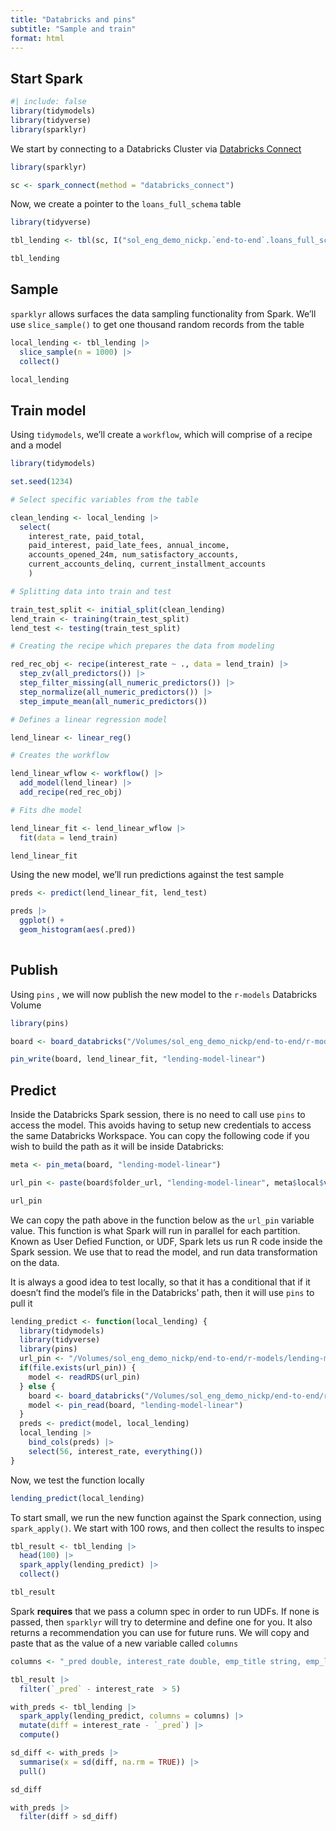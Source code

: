 ```yaml
---
title: "Databricks and pins"
subtitle: "Sample and train"
format: html
---
```


## Start Spark

```r
#| include: false
library(tidymodels)
library(tidyverse)
library(sparklyr)
```

We start by connecting to a Databricks Cluster via [Databricks Connect](https://spark.posit.co/deployment/databricks-connect.html)

```r
library(sparklyr)

sc <- spark_connect(method = "databricks_connect")
```

Now, we create a pointer to the `loans_full_schema` table

```r
library(tidyverse)

tbl_lending <- tbl(sc, I("sol_eng_demo_nickp.`end-to-end`.loans_full_schema"))

tbl_lending
```

## Sample

`sparklyr` allows surfaces the data sampling functionality from Spark. We'll use `slice_sample()` to get one thousand random records from the table

```r
local_lending <- tbl_lending |> 
  slice_sample(n = 1000) |> 
  collect()

local_lending
```

## Train model

Using `tidymodels`, we'll create a `workflow`, which will comprise of a recipe and a model

```r
library(tidymodels)

set.seed(1234)

# Select specific variables from the table

clean_lending <- local_lending |> 
  select(
    interest_rate, paid_total, 
    paid_interest, paid_late_fees, annual_income,
    accounts_opened_24m, num_satisfactory_accounts,
    current_accounts_delinq, current_installment_accounts
    ) 

# Splitting data into train and test

train_test_split <- initial_split(clean_lending)
lend_train <- training(train_test_split)
lend_test <- testing(train_test_split)

# Creating the recipe which prepares the data from modeling

red_rec_obj <- recipe(interest_rate ~ ., data = lend_train) |>
  step_zv(all_predictors()) |>   
  step_filter_missing(all_numeric_predictors()) |> 
  step_normalize(all_numeric_predictors()) |>
  step_impute_mean(all_numeric_predictors())

# Defines a linear regression model

lend_linear <- linear_reg()

# Creates the workflow

lend_linear_wflow <- workflow() |>
  add_model(lend_linear) |>
  add_recipe(red_rec_obj)

# Fits dhe model

lend_linear_fit <- lend_linear_wflow |>
  fit(data = lend_train)

lend_linear_fit

```

Using the new model, we'll run predictions against the test sample

```r
preds <- predict(lend_linear_fit, lend_test) 

preds |> 
  ggplot() +
  geom_histogram(aes(.pred))
  
```

## Publish

Using `pins` , we will now publish the new model to the `r-models` Databricks Volume

```r
library(pins)

board <- board_databricks("/Volumes/sol_eng_demo_nickp/end-to-end/r-models")

pin_write(board, lend_linear_fit, "lending-model-linear")
```

## Predict

Inside the Databricks Spark session, there is no need to call use `pins` to access the model. This avoids having to setup new credentials to access the same Databricks Workspace. You can copy the following code if you wish to build the path as it will be inside Databricks:

```r
meta <- pin_meta(board, "lending-model-linear")

url_pin <- paste(board$folder_url, "lending-model-linear", meta$local$version, meta$file, sep = "/")

url_pin
```

We can copy the path above in the function below as the `url_pin` variable value. This function is what Spark will run in parallel for each partition. Known as User Defied Function, or UDF, Spark lets us run R code inside the Spark session. We use that to read the model, and run data transformation on the data.

It is always a good idea to test locally, so that it has a conditional that if it doesn't find the model's file in the Databricks' path, then it will use `pins` to pull it

```r
lending_predict <- function(local_lending) {
  library(tidymodels)
  library(tidyverse)
  library(pins)
  url_pin <- "/Volumes/sol_eng_demo_nickp/end-to-end/r-models/lending-model-linear/20250421T150450Z-321f3/lending-model-linear.rds"
  if(file.exists(url_pin)) {
    model <- readRDS(url_pin)  
  } else {
    board <- board_databricks("/Volumes/sol_eng_demo_nickp/end-to-end/r-models")
    model <- pin_read(board, "lending-model-linear")
  }
  preds <- predict(model, local_lending)
  local_lending |> 
    bind_cols(preds) |> 
    select(56, interest_rate, everything())
}
```

Now, we test the function locally

```r
lending_predict(local_lending) 
```

To start small, we run the new function against the Spark connection, using `spark_apply()`. We start with 100 rows, and then collect the results to inspec

```r
tbl_result <- tbl_lending |> 
  head(100) |> 
  spark_apply(lending_predict) |> 
  collect()

tbl_result
```

Spark **requires** that we pass a column spec in order to run UDFs. If none is passed, then `sparklyr` will try to determine and define one for you. It also returns a recommendation you can use for future runs. We will copy and paste that as the value of a new variable called `columns`

```r
columns <- "_pred double, interest_rate double, emp_title string, emp_length string, state string, homeownership string, annual_income double, verified_income string, debt_to_income string, annual_income_joint string, verification_income_joint string, debt_to_income_joint string, delinq_2y double, months_since_last_delinq string, earliest_credit_line double, inquiries_last_12m double, total_credit_lines double, open_credit_lines double, total_credit_limit double, total_credit_utilized double, num_collections_last_12m double, num_historical_failed_to_pay double, months_since_90d_late string, current_accounts_delinq double, total_collection_amount_ever double, current_installment_accounts double, accounts_opened_24m double, months_since_last_credit_inquiry string, num_satisfactory_accounts double, num_accounts_120d_past_due string, num_accounts_30d_past_due double, num_active_debit_accounts double, total_debit_limit double, num_total_cc_accounts double, num_open_cc_accounts double, num_cc_carrying_balance double, num_mort_accounts double, account_never_delinq_percent double, tax_liens double, public_record_bankrupt double, loan_purpose string, application_type string, loan_amount double, term double, installment double, grade string, sub_grade string, issue_month string, loan_status string, initial_listing_status string, disbursement_method string, balance double, paid_total double, paid_principal double, paid_interest double, paid_late_fees double"
```

```r
tbl_result |> 
  filter(`_pred` - interest_rate  > 5)
```

```r
with_preds <- tbl_lending |> 
  spark_apply(lending_predict, columns = columns) |> 
  mutate(diff = interest_rate - `_pred`) |> 
  compute()
```

```r
sd_diff <- with_preds |> 
  summarise(x = sd(diff, na.rm = TRUE)) |> 
  pull()

sd_diff
```

```r
with_preds |> 
  filter(diff > sd_diff)
```
